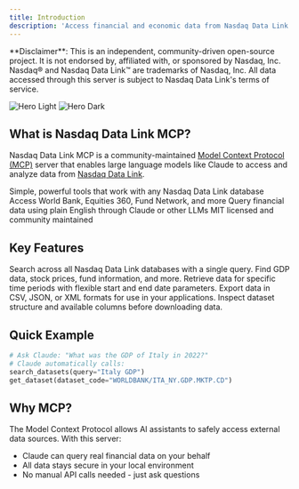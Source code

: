 ```yaml
---
title: Introduction
description: 'Access financial and economic data from Nasdaq Data Link using natural language with Claude and other LLMs'
---
```


<Warning>
  **Disclaimer**: This is an independent, community-driven open-source project. It is not endorsed by, affiliated with, or sponsored by Nasdaq, Inc. Nasdaq® and Nasdaq Data Link™ are trademarks of Nasdaq, Inc. All data accessed through this server is subject to Nasdaq Data Link's terms of service.
</Warning>

<img
  className="block dark:hidden"
  src="/images/hero-light.svg"
  alt="Hero Light"
/>
<img
  className="hidden dark:block"
  src="/images/hero-dark.svg"
  alt="Hero Dark"
/>

## What is Nasdaq Data Link MCP?

Nasdaq Data Link MCP is a community-maintained [Model Context Protocol (MCP)](https://modelcontextprotocol.io) server that enables large language models like Claude to access and analyze data from [Nasdaq Data Link](https://data.nasdaq.com/).

<CardGroup cols={2}>
  <Card
    title="5 Essential Tools"
    icon="wrench"
    href="/tools/search-datasets"
  >
    Simple, powerful tools that work with any Nasdaq Data Link database
  </Card>
  <Card
    title="100+ Databases"
    icon="database"
    href="/concepts/databases"
  >
    Access World Bank, Equities 360, Fund Network, and more
  </Card>
  <Card
    title="Natural Language"
    icon="message"
    href="/examples/world-bank"
  >
    Query financial data using plain English through Claude or other LLMs
  </Card>
  <Card
    title="Open Source"
    icon="github"
    href="https://github.com/stefanoamorelli/nasdaq-data-link-mcp"
  >
    MIT licensed and community maintained
  </Card>
</CardGroup>

## Key Features

<AccordionGroup>
  <Accordion icon="magnifying-glass" title="Universal Search">
    Search across all Nasdaq Data Link databases with a single query. Find GDP data, stock prices, fund information, and more.
  </Accordion>
  <Accordion icon="calendar" title="Date Filtering">
    Retrieve data for specific time periods with flexible start and end date parameters.
  </Accordion>
  <Accordion icon="file-export" title="Multiple Formats">
    Export data in CSV, JSON, or XML formats for use in your applications.
  </Accordion>
  <Accordion icon="info-circle" title="Metadata Access">
    Inspect dataset structure and available columns before downloading data.
  </Accordion>
</AccordionGroup>

## Quick Example

```python
# Ask Claude: "What was the GDP of Italy in 2022?"
# Claude automatically calls:
search_datasets(query="Italy GDP")
get_dataset(dataset_code="WORLDBANK/ITA_NY.GDP.MKTP.CD")
```

## Why MCP?

The Model Context Protocol allows AI assistants to safely access external data sources. With this server:
- Claude can query real financial data on your behalf
- All data stays secure in your local environment
- No manual API calls needed - just ask questions
